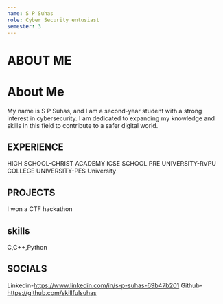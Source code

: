 ```yaml
---
name: S P Suhas
role: Cyber Security entusiast
semester: 3
---
```


# ABOUT ME
# About Me

My name is S P Suhas, and I am a second-year student with a strong interest in cybersecurity. 
I am dedicated to expanding my knowledge and skills in this field to contribute to a safer digital world.

## EXPERIENCE
HIGH SCHOOL-CHRIST ACADEMY ICSE SCHOOL
PRE UNIVERSITY-RVPU COLLEGE
UNIVERSITY-PES University

## PROJECTS
I won a CTF hackathon

## skills
C,C++,Python

## SOCIALS
Linkedin-https://www.linkedin.com/in/s-p-suhas-69b47b201
Github-https://github.com/skillfulsuhas